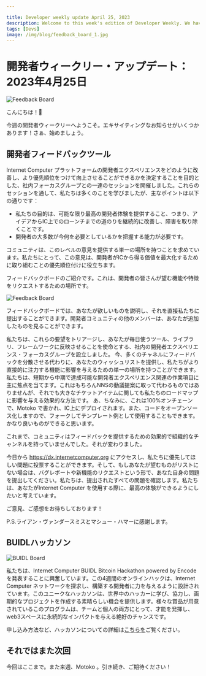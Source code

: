 ```yaml
---

title: Developer weekly update April 25, 2023
description: Welcome to this week's edition of Developer Weekly. We have some exciting announcements to share! Buckle in and let's go.
tags: [Devs]
image: /img/blog/feedback_board_1.jpg
---
```

# 開発者ウィークリー・アップデート：2023年4月25日

![Feedback Board](../_assets/feedback_board_1.jpg)

こんにちは！👋

今週の開発者ウィークリーへようこそ。エキサイティングなお知らせがいくつかあります！さぁ、始めましょう。

## 開発者フィードバックツール

Internet Computer プラットフォームの開発者エクスペリエンスをどのように改善し、より優先順位をつけて向上させることができるかを決定することを目的とした、社内フォーカスグループとの一連のセッションを開催しました。これらのセッションを通して、私たちは多くのことを学びましたが、主なポイントは以下の通りです：

- 私たちの目的は、可能な限り最高の開発者体験を提供すること、つまり、アイデアからIC上でのローンチまでの道のりを継続的に改善し、障害を取り除くことです。
- 開発者の大多数が今何を必要としているかを把握する能力が必要です。

コミュニティは、このレベルの意見を提供する単一の場所を持つことを求めています。私たちにとって、この意見は、開発者がICから得る価値を最大化するために取り組むことの優先順位付けに役立ちます。

フィードバックボードのご紹介です。これは、開発者の皆さんが望む機能や特徴をリクエストするための場所です。

![Feedback Board](../_assets/feedback_board_2.jpg)

フィードバックボードでは、あなたが欲しいものを説明し、それを直接私たちに提出することができます。開発者コミュニティの他のメンバーは、あなたが追加したものを見ることができます。

私たちは、これらの要望をトリアージし、あなたが毎日使うツール、ライブラリ、フレームワークに反映させることを使命とする、社内の開発者エクスペリエンス・フォーカスグループを設立しました。
今、多くのチャネルにフィードバックを分散させる代わりに、あなたのウィッシュリストを提供し、私たちがより直接的に注力する機能に影響を与えるための単一の場所を持つことができます。
私たちは、短期から中期で達成可能な開発者エクスペリエンス関連の作業項目に主に焦点を当てます。これはもちろんNNSの動議提案に取って代わるものではありませんが、それでも大きなチケットアイテムに関しても私たちのロードマップに影響を与える効果的な方法です。
あ、ちなみに、これは100%オンチェーンで、Motoko で書かれ、IC上にデプロイされます。また、コードをオープンソース化しますので、フォークしてテンプレート例として使用することもできます。かなり良いものができると思います。

これまで、コミュニティはフィードバックを提供するための効果的で組織的なチャンネルを持っていませんでした。それが変わりました。

今日から https://dx.internetcomputer.org にアクセスし、私たちに優先してほしい問題に投票することができます。そして、もしあなたが望むものがリストにない場合は、バグレポートや新機能のリクエストという形で、あなた自身の問題を提出してください。私たちは、提出されたすべての問題を確認します。私たちは、あなたがInternet Computer を使用する際に、最高の体験ができるようにしたいと考えています。

ご意見、ご感想をお待ちしております！

P.S.ライアン・ヴァンダースミスとマシュー・ハマーに感謝します。

## BUIDLハッカソン

![BUIDL Board](../_assets/buidl_hackathon.webp)

私たちは、Internet Computer BUIDL Bitcoin Hackathon powered by Encodeを発表することに興奮しています。この4週間のオンラインハックは、Internet Computer ネットワークを探求し、構築する開発者に力を与えるように設計されています。このユニークなハッカソンは、世界中のハッカーに学び、協力し、画期的なプロジェクトを作成する素晴らしい機会を提供します。様々な賞品が用意されているこのプログラムは、チームと個人の両方にとって、才能を発揮し、web3スペースに永続的なインパクトを与える絶好のチャンスです。

申し込み方法など、ハッカソンについての詳細は[こちらを](https://medium.com/encode-club/announcing-the-internet-computer-buidl-bitcoin-hackathon-powered-by-encode-register-now-776398ff1bc2)ご覧ください。

## それではまた次回

今回はここまで。また来週、Motoko 。引き続き、ご期待ください！

<!---


# Developer weekly update: April 25, 2023
![Feedback Board](../_assets/feedback_board_1.jpg)

Hello devs! 👋

Welcome to this week's edition of developer weekly. We have some exciting announcements to share! Buckle in and let's go.

## Developer feedback tool
We held a series of sessions with an internal focus group whose goal was to determine how we can improve and better prioritize enhancing the developer experience of the Internet Computer platform. We learned so much throughout these sessions, but here are the key takeaways:

- Our objective is to deliver the best developer experience possible - to continuously improve and remove obstacles from the journey of ideation to launch on the IC.
- We need the ability to ascertain what the majority of developers need right now.

The community has asked to have a single place to provide this level of input, and for us, this input helps prioritize what we work on to maximize the value developers get out of the IC.

Introducing the Feedback Board. This is a place for you as developers to request the features and functionality you want to see land.

![Feedback Board](../_assets/feedback_board_2.jpg)

The Feedback Board allows you to describe what you want and submit that directly to us. Other members of the developer community can see what you have added and upvote if they want to see it land too.

We have established an internal developer experience focus group whose mission is to triage these requests and address them - to bring them to life in the tools, libraries and frameworks you use everyday.
Now, instead of scattering feedback across a multitude of channels, you’ll have a single place to provide your wishlist and influence the features we focus on more directly.
We’ll be focusing mostly on developer experience related work items that can be accomplished in the short to medium term. This is not replacing NNS motion proposals of course, but it’s still an effective way to influence our roadmap on big ticket items as well.
Oh, and by the way, it’s 100% on-chain, written in Motoko, and deployed on the IC. We will also open source the code so you can fork it and use it as an example template. We think it makes a pretty good one.

Up to now, the community didn’t have an effective, organized channel to provide feedback. That has changed.

You can visit https://dx.internetcomputer.org today and start voting on the issues you want us to prioritize. And if what you want isn’t listed, submit your own issue in the form of a bug report or request for new functionality. We will review each and every submission. We want to ensure that your experience using the Internet Computer is the best it can be.

With that, thank you for reading, and looking forward to your feedback!

P.S. Big thank you to Ryan Vandersmith and Matthew Hammer for bringing this to life.

## BUIDL Hackathon
![BUIDL Board](../_assets/buidl_hackathon.webp)

We are excited to announce the Internet Computer BUIDL Bitcoin Hackathon powered by Encode, a four-week online hack designed to empower developers to explore and build on the Internet Computer network. This unique Hackathon offers a fantastic opportunity for hackers worldwide to learn, collaborate, and create groundbreaking projects. With an array of prizes up for grabs, this programme is the perfect chance for both teams and individuals to showcase their talents and make a lasting impact in the web3 space.

You can read more about the hackathon, including how to sign up, [here](https://medium.com/encode-club/announcing-the-internet-computer-buidl-bitcoin-hackathon-powered-by-encode-register-now-776398ff1bc2).

## Until next time
That's all for now. We'll see you next week with some Motoko updates. Keep exploring, and stay tuned for more!

-->
